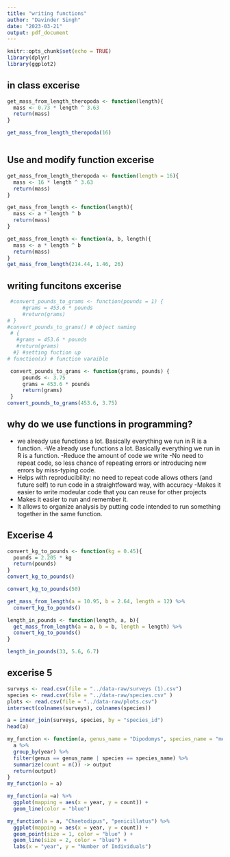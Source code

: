 ```yaml
---
title: "writing functions"
author: "Davinder Singh"
date: "2023-03-21"
output: pdf_document
---
```


```r
knitr::opts_chunk$set(echo = TRUE)
library(dplyr)
library(ggplot2)
```
## in class excerise
```r
get_mass_from_length_theropoda <- function(length){
  mass <- 0.73 * length ^ 3.63
  return(mass)
}
```

```r
get_mass_from_length_theropoda(16)
```
```r

```


## Use and modify function excerise
```r
get_mass_from_length_theropoda <- function(length = 16){
  mass <- 16 * length ^ 3.63
  return(mass)
}
```

```r
get_mass_from_length <- function(length){
  mass <- a * length ^ b
  return(mass)
}
```



```r
get_mass_from_length <- function(a, b, length){
  mass <- a * length ^ b
  return(mass)
}
get_mass_from_length(214.44, 1.46, 26)
```



## writing funcitons excerise
```r
 #convert_pounds_to_grams <- function(pounds = 1) {
     #grams = 453.6 * pounds
     #return(grams)
# }
#convert_pounds_to_grams() # object naming 
 # {
   #grams = 453.6 * pounds
   #return(grams)
  #} #setting fuction up
# function(x) # function varaible
```

```r
 convert_pounds_to_grams <- function(grams, pounds) {
     pounds <- 3.75
     grams = 453.6 * pounds
     return(grams)
 }
convert_pounds_to_grams(453.6, 3.75)
```






## why do we use functions in programming?

- we already use functions a lot. Basically everything we run in R is a function.
-We already use functions a lot. Basically everything we run in R is a function.
-Reduce the amount of code we write
-No need to repeat code, so less chance of repeating errors  or introducing new errors by miss-typing code.
- Helps with reproducibility: no need to repeat code allows others (and future self) to run code in a straightfoward way, with accuracy
-Makes it easier to write modeular code that you can reuse for other projects
- Makes it easier to run and remember it.
- It allows to organize analysis by putting code intended to run something together in the same function.


## Excerise 4
```r
convert_kg_to_pounds <- function(kg = 0.45){
  pounds = 2.205 * kg
  return(pounds)
}
convert_kg_to_pounds()
```

```r
convert_kg_to_pounds(50)
```

```r
get_mass_from_length(a = 10.95, b = 2.64, length = 12) %>% 
  convert_kg_to_pounds() 

```

```r
length_in_pounds <- function(length, a, b){
  get_mass_from_length(a = a, b = b, length = length) %>% 
  convert_kg_to_pounds() 
}
```

```r
length_in_pounds(33, 5.6, 6.7)
```

## excerise 5
```r
surveys <- read.csv(file = "../data-raw/surveys (1).csv")
species <- read.csv(file = "../data-raw/species.csv" )
plots <- read.csv(file = "../data-raw/plots.csv")
intersect(colnames(surveys), colnames(species))
```

```r
a = inner_join(surveys, species, by = "species_id")
head(a)
```

```r
my_function <- function(a, genus_name = "Dipodomys", species_name = "merriami") {
  a %>% 
  group_by(year) %>% 
  filter(genus == genus_name | species == species_name) %>% 
  summarize(count = n()) -> output
  return(output) 
}
my_function(a = a)
```



```r
my_function(a =a) %>% 
  ggplot(mapping = aes(x = year, y = count)) +
  geom_line(color = "blue") 
```
```r
my_function(a = a, "Chaetodipus", "penicillatus") %>% 
  ggplot(mapping = aes(x = year, y = count)) +
  geom_point(size = 1, color = "blue" ) +
  geom_line(size = 2, color = "blue") +
  labs(x = "year", y = "Number of Individuals")
```




